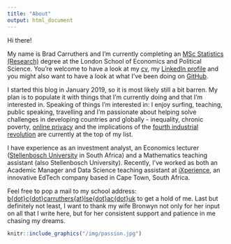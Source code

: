 ```yaml
---
title: "About"
output: html_document
---
```


Hi there!

My name is Brad Carruthers and I'm currently completing an <a href="http://www.lse.ac.uk/study-at-lse/Graduate/Degree-programmes-2019/MSc-Statistics-Research" target="_blank">MSc Statistics (Research)</a> degree at the London School of Economics and Political Science. You're welcome to have a look at my <a href="/img/carruthers-cv-10-03-2019.pdf" target="_blank">cv</a>, my <a href="https://www.linkedin.com/in/brad-carruthers-7b737190/" target="_blank">LinkedIn profile</a> and you might also want to have a look at what I've been doing on <a href="https://github.com/BCallumCarr" target="_blank">GitHub</a>.

I started this blog in January 2019, so it is most likely still a bit barren. My plan is to populate it with things that I'm currently doing and that I'm interested in. Speaking of things I'm interested in: I enjoy surfing, teaching, public speaking, travelling and I'm passionate about helping solve challenges in developing countries and globally - inequality, chronic poverty, <a href="https://www.privacytools.io" target="_blank">online privacy</a> and the implications of the <a href="https://www.weforum.org/agenda/2016/01/the-fourth-industrial-revolution-what-it-means-and-how-to-respond" target="_blank">fourth industrial revolution</a> are currently at the top of my list.

I have experience as an investment analyst, an Economics lecturer (<a href="http://www.sun.ac.za/english" target="_blank">Stellenbosch University</a> in South Africa) and a Mathematics teaching assistant (also Stellenbosch University). Recently, I've worked as both an Academic Manager and Data Science teaching assistant at <a href="http://ixperience.co.za" target="_blank">iXperience</a>, an innovative EdTech company based in Cape Town, South Africa.

Feel free to pop a mail to my school address: [b{dot}c{dot}carruthers{at}lse{dot}ac{dot}uk](mailto:b.c.carruthers@lse.ac.uk) to get a hold of me. Last but definitely not least, I want to thank my wife Bronwyn not only for her input on all that I write here, but for her consistent support and patience in me chasing my dreams.

```r
knitr::include_graphics("/img/passion.jpg")
```
